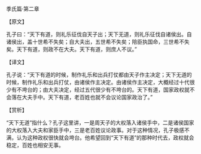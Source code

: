 

季氏篇·第二章

【原文】

孔子曰：“天下有道，则礼乐征伐自天子出；天下无道，则礼乐征伐自诸侯出。自诸侯出，盖十世希不失矣；自大夫出，五世希不失矣；陪臣执国命，三世希不失矣。天下有道，则政不在大夫。天下有道，则庶人不议。”

【译文】

孔子说：“天下有道的时候，制作礼乐和出兵打仗都由天子作主决定；天下无道的时候，制作礼乐和出兵打仗，由诸侯作主决定。由诸侯作主决定，大概经过十代很少有不垮台的；由大夫决定，经过五代很少有不垮台的。天下有道，国家政权就不会落在大夫手中。天下有道，老百姓也就不会议论国家政治了。”

【赏析】

“天下无道”指什么？孔子这里讲，一是周天子的大权落入诸侯手中，二是诸侯国家的大权落入大夫和家臣手中，三是老百姓议论政事。对于这种情况，孔子极感不满，认为这种政权很快就会垮台。他希望回到“天下有道”的那种时代去，政权就会稳定，百姓也相安无事。

